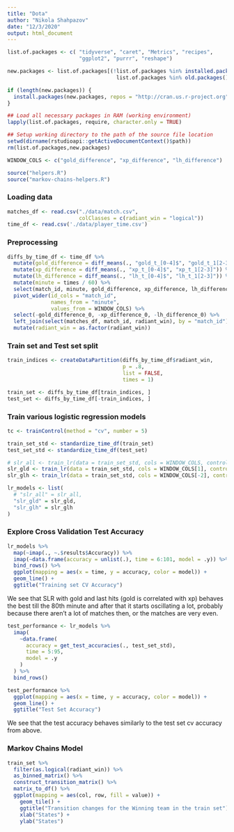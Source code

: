 ```yaml
---
title: "Dota"
author: "Nikola Shahpazov"
date: "12/3/2020"
output: html_document
---
```


```r

list.of.packages <- c( "tidyverse", "caret", "Metrics", "recipes",
                       "ggplot2", "purrr", "reshape")

new.packages <- list.of.packages[(!list.of.packages %in% installed.packages() |
                                   list.of.packages %in% old.packages()[ ,"Package"])]

if (length(new.packages)) {
  install.packages(new.packages, repos = "http://cran.us.r-project.org")
}

## Load all necessary packages in RAM (working environment)
lapply(list.of.packages, require, character.only = TRUE)

## Setup working directory to the path of the source file location
setwd(dirname(rstudioapi::getActiveDocumentContext()$path))
rm(list.of.packages,new.packages)
```

```r
WINDOW_COLS <- c("gold_difference", "xp_difference", "lh_difference")
```

```r
source("helpers.R")
source("markov-chains-helpers.R")
```

### Loading data
```r
matches_df <- read.csv("./data/match.csv",
                       colClasses = c(radiant_win = "logical"))
time_df <- read.csv('./data/player_time.csv')
```

### Preprocessing

```r
diffs_by_time_df <- time_df %>%
  mutate(gold_difference = diff_means(., "gold_t_[0-4]$", "gold_t_1[2-3]")) %>%
  mutate(xp_difference = diff_means(., "xp_t_[0-4]$", "xp_t_1[2-3]")) %>%
  mutate(lh_difference = diff_means(., "lh_t_[0-4]$", "lh_t_1[2-3]")) %>%
  mutate(minute = times / 60) %>%
  select(match_id, minute, gold_difference, xp_difference, lh_difference) %>% 
  pivot_wider(id_cols = "match_id",
              names_from = "minute",
              values_from = WINDOW_COLS) %>%
  select(-gold_difference_0, -xp_difference_0, -lh_difference_0) %>% 
  left_join(select(matches_df, match_id, radiant_win), by = "match_id") %>%
  mutate(radiant_win = as.factor(radiant_win))
```

### Train set and Test set split

```r
train_indices <- createDataPartition(diffs_by_time_df$radiant_win,
                                     p = .8,
                                     list = FALSE,
                                     times = 1)

train_set <- diffs_by_time_df[train_indices, ]
test_set <- diffs_by_time_df[-train_indices, ]

```

### Train various logistic regression models

```r
tc <- trainControl(method = "cv", number = 5)

train_set_std <- standardize_time_df(train_set)
test_set_std <- standardize_time_df(test_set)

# slr_all <- train_lr(data = train_set_std, cols = WINDOW_COLS, control = tc)
slr_gld <- train_lr(data = train_set_std, cols = WINDOW_COLS[1], control = tc)
slr_glh <- train_lr(data = train_set_std, cols = WINDOW_COLS[-2], control = tc)

lr_models <- list(
  # "slr_all" = slr_all,
  "slr_gld" = slr_gld,
  "slr_glh" = slr_glh
)
```

### Explore Cross Validation Test Accuracy

```r
lr_models %>%
  map(~imap(., ~.$results$Accuracy)) %>%
  imap(~data.frame(accuracy = unlist(.), time = 6:101, model = .y)) %>%
  bind_rows() %>%
  ggplot(mapping = aes(x = time, y = accuracy, color = model)) +
  geom_line() +
  ggtitle("Training set CV Accuracy")
```

We see that SLR with gold and last hits (gold is correlated with xp) behaves the best till the 
80th minute and after that it starts oscillating a lot, probably because 
there aren't a lot of matches then, or the matches are very even.

```r
test_performance <- lr_models %>%
  imap(
    ~data.frame(
      accuracy = get_test_accuracies(., test_set_std),
      time = 5:95,
      model = .y
    )
  ) %>%
  bind_rows()

test_performance %>%
  ggplot(mapping = aes(x = time, y = accuracy, color = model)) +
  geom_line() +
  ggtitle("Test Set Accuracy")
```
We see that the test accuracy behaves similarly to the test set cv accuracy from above.


### Markov Chains Model

```r
train_set %>%
  filter(as.logical(radiant_win)) %>%
  as_binned_matrix() %>%
  construct_transition_matrix() %>%
  matrix_to_df() %>%
  ggplot(mapping = aes(col, row, fill = value)) + 
    geom_tile() +
    ggtitle("Transition changes for the Winning team in the train set") +
    xlab("States") +
    ylab("States")
```
